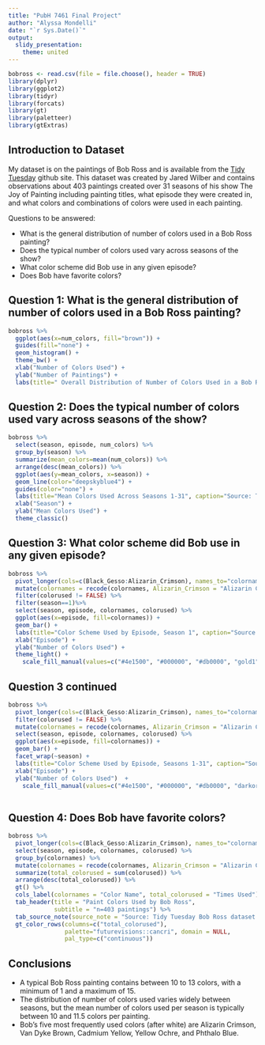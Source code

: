 ---
title: "PubH 7461 Final Project"
author: "Alyssa Mondelli"
date: "`r Sys.Date()`"
output: 
  slidy_presentation:
    theme: united
---

```{r setup, include=FALSE}
bobross <- read.csv(file = file.choose(), header = TRUE)
library(dplyr)
library(ggplot2)
library(tidyr)
library(forcats)
library(gt)
library(paletteer)
library(gtExtras)
```

## Introduction to Dataset

My dataset is on the paintings of Bob Ross and is available from the [Tidy Tuesday](https://github.com/rfordatascience/tidytuesday/tree/master/data/2023/2023-02-21) github site. This dataset was created by Jared Wilber and contains observations about 403 paintings created over 31 seasons of his show The Joy of Painting including painting titles, what episode they were created in, and what colors and combinations of colors were used in each painting.

Questions to be answered:

- What is the general distribution of number of colors used in a Bob Ross painting?
- Does the typical number of colors used vary across seasons of the show?
- What color scheme did Bob use in any given episode?
- Does Bob have favorite colors?

## Question 1: What is the general distribution of number of colors used in a Bob Ross painting?

```{r, echo = FALSE, message=FALSE}
bobross %>%
  ggplot(aes(x=num_colors, fill="brown")) +
  guides(fill="none") +
  geom_histogram() +
  theme_bw() +
  xlab("Number of Colors Used") +
  ylab("Number of Paintings") +
  labs(title=" Overall Distribution of Number of Colors Used in a Bob Ross Painting", caption="Source: Tidy Tuesday Bob Ross dataset from 2/21/2023")
```

## Question 2: Does the typical number of colors used vary across seasons of the show?

```{r echo=FALSE, message=FALSE}

bobross %>%
  select(season, episode, num_colors) %>%
  group_by(season) %>%
  summarize(mean_colors=mean(num_colors)) %>%
  arrange(desc(mean_colors)) %>%
  ggplot(aes(y=mean_colors, x=season)) +
  geom_line(color="deepskyblue4") +
  guides(color="none") +
  labs(title="Mean Colors Used Across Seasons 1-31", caption="Source: Tidy Tuesday Bob Ross dataset from 2/21/2023") +
  xlab("Season") +
  ylab("Mean Colors Used") +
  theme_classic()
```

## Question 3: What color scheme did Bob use in any given episode?

```{r echo=FALSE, message=FALSE, warning=FALSE}
bobross %>%
  pivot_longer(cols=c(Black_Gesso:Alizarin_Crimson), names_to="colornames", values_to="colorused") %>%
  mutate(colornames = recode(colornames, Alizarin_Crimson = "Alizarin Crimson", Black_Gesso = "Black Gesso", Bright_Red = "Bright Red", Cadmium_Yellow = "Cadmium Yellow", Phthalo_Green = "Phthalo Green", Prussian_Blue = "Prussian Blue", Sap_Green = "Sap Green", Titanium_White = "Titanium White", Van_Dyke_Brown = "Van Dyke Brown")) %>%
  filter(colorused != FALSE) %>%
  filter(season==1)%>%
  select(season, episode, colornames, colorused) %>%
  ggplot(aes(x=episode, fill=colornames)) +
  geom_bar() +
  labs(title="Color Scheme Used by Episode, Season 1", caption="Source: Tidy Tuesday Bob Ross dataset from 2/21/2023") +
  xlab("Episode") +
  ylab("Number of Colors Used") +
  theme_light() + 
    scale_fill_manual(values=c("#4e1500", "#000000", "#db0000", "gold1", "seagreen", "royalblue4", "yellowgreen", "whitesmoke", "burlywood4"), name="")
```


## Question 3 continued
```{r echo=FALSE, message=FALSE, warning=FALSE}
bobross %>%
  pivot_longer(cols=c(Black_Gesso:Alizarin_Crimson), names_to="colornames", values_to="colorused") %>%
  filter(colorused != FALSE) %>%
  mutate(colornames = recode(colornames, Alizarin_Crimson = "Alizarin Crimson", Black_Gesso = "Black Gesso", Bright_Red = "Bright Red", Burnt_Umber = "Burnt Umber", Cadmium_Yellow = "Cadmium Yellow", Dark_Sienna = "Dark Sienna", Indian_Red = "Indian Red", Indian_Yellow = "Indian Yellow", Liquid_Black = "Liquid Black", Liquid_Clear = "Liquid Clear", Midnight_Black = "Midnight Black", Phthalo_Blue = "Phthalo Blue", Phthalo_Green = "Phthalo Green", Prussian_Blue = "Prussian Blue", Sap_Green = "Sap Green", Titanium_White = "Titanium White", Van_Dyke_Brown = "Van Dyke Brown", Yellow_Ochre = "Yellow Ochre")) %>%
  select(season, episode, colornames, colorused) %>%
  ggplot(aes(x=episode, fill=colornames)) +
  geom_bar() +
  facet_wrap(~season) +
  labs(title="Color Scheme Used by Episode, Seasons 1-31", caption="Source: Tidy Tuesday Bob Ross dataset from 2/21/2023") +
  xlab("Episode") +
  ylab("Number of Colors Used")  + 
    scale_fill_manual(values=c("#4e1500", "#000000", "#db0000", "darkorange4", "gold1", "sienna4", "indianred4", "orange1", "gray1", "ghostwhite", "gray2","dodgerblue4", "seagreen", "royalblue4", "yellowgreen", "whitesmoke", "burlywood4", "darkgoldenrod1"), name="")
  
```

## Question 4: Does Bob have favorite colors?
```{r echo=FALSE, message=FALSE, warning=FALSE}
bobross %>%
  pivot_longer(cols=c(Black_Gesso:Alizarin_Crimson), names_to="colornames", values_to="colorused") %>%
  select(season, episode, colornames, colorused) %>%
  group_by(colornames) %>%
  mutate(colornames = recode(colornames, Alizarin_Crimson = "Alizarin Crimson", Black_Gesso = "Black Gesso", Bright_Red = "Bright Red", Burnt_Umber = "Burnt Umber", Cadmium_Yellow = "Cadmium Yellow", Dark_Sienna = "Dark Sienna", Indian_Red = "Indian Red", Indian_Yellow = "Indian Yellow", Liquid_Black = "Liquid Black", Liquid_Clear = "Liquid Clear", Midnight_Black = "Midnight Black", Phthalo_Blue = "Phthalo Blue", Phthalo_Green = "Phthalo Green", Prussian_Blue = "Prussian Blue", Sap_Green = "Sap Green", Titanium_White = "Titanium White", Van_Dyke_Brown = "Van Dyke Brown", Yellow_Ochre = "Yellow Ochre")) %>%
  summarize(total_colorused = sum(colorused)) %>%
  arrange(desc(total_colorused)) %>%
  gt() %>%
  cols_label(colornames = "Color Name", total_colorused = "Times Used") %>%
  tab_header(title = "Paint Colors Used by Bob Ross",
             subtitle = "n=403 paintings") %>%
  tab_source_note(source_note = "Source: Tidy Tuesday Bob Ross dataset from 2/21/2023") %>%
  gt_color_rows(columns=c("total_colorused"), 
                palette="futurevisions::cancri", domain = NULL,
                pal_type=c("continuous"))

```

## Conclusions

- A typical Bob Ross painting contains between 10 to 13 colors, with a minimum of 1 and a maximum of 15. 
- The distribution of number of colors used varies widely between seasons, but the mean number of colors used per season is typically between 10 and 11.5 colors per painting. 
- Bob's five most frequently used colors (after white) are Alizarin Crimson, Van Dyke Brown, Cadmium Yellow, Yellow Ochre, and Phthalo Blue.